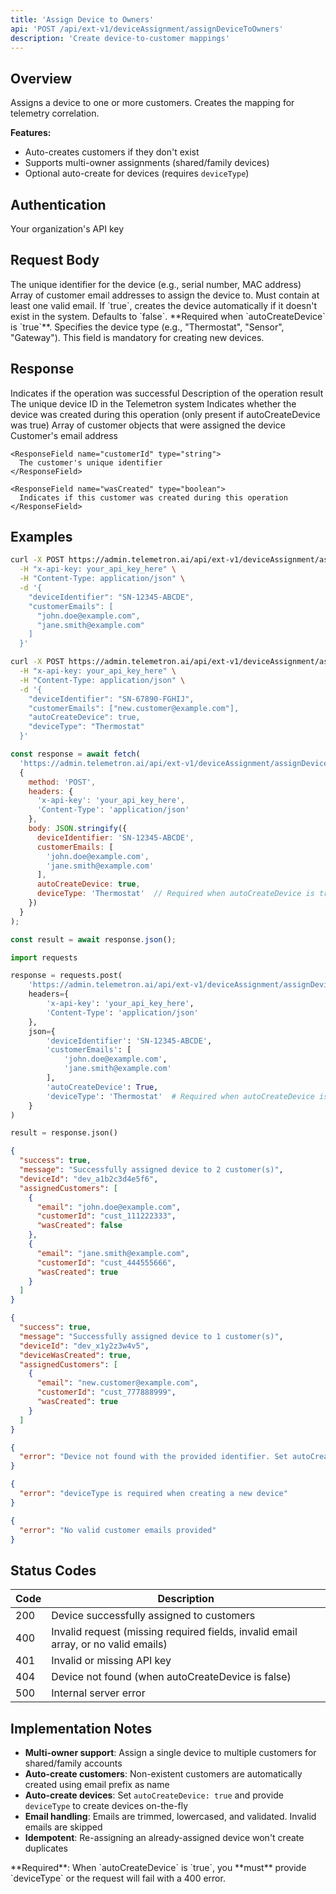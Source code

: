 ```yaml
---
title: 'Assign Device to Owners'
api: 'POST /api/ext-v1/deviceAssignment/assignDeviceToOwners'
description: 'Create device-to-customer mappings'
---
```


## Overview

Assigns a device to one or more customers. Creates the mapping for telemetry correlation.

**Features:**
- Auto-creates customers if they don't exist
- Supports multi-owner assignments (shared/family devices)
- Optional auto-create for devices (requires `deviceType`)

## Authentication

<ParamField header="x-api-key" type="string" required>
  Your organization's API key
</ParamField>

## Request Body

<ParamField body="deviceIdentifier" type="string" required>
  The unique identifier for the device (e.g., serial number, MAC address)
</ParamField>

<ParamField body="customerEmails" type="array" required>
  Array of customer email addresses to assign the device to. Must contain at least one valid email.
</ParamField>

<ParamField body="autoCreateDevice" type="boolean" default={false}>
  If `true`, creates the device automatically if it doesn't exist in the system. Defaults to `false`.
</ParamField>

<ParamField body="deviceType" type="string">
  **Required when `autoCreateDevice` is `true`**. Specifies the device type (e.g., "Thermostat", "Sensor", "Gateway"). This field is mandatory for creating new devices.
</ParamField>

## Response

<ResponseField name="success" type="boolean">
  Indicates if the operation was successful
</ResponseField>

<ResponseField name="message" type="string">
  Description of the operation result
</ResponseField>

<ResponseField name="deviceId" type="string">
  The unique device ID in the Telemetron system
</ResponseField>

<ResponseField name="deviceWasCreated" type="boolean">
  Indicates whether the device was created during this operation (only present if autoCreateDevice was true)
</ResponseField>

<ResponseField name="assignedCustomers" type="array">
  Array of customer objects that were assigned the device
  
  <Expandable title="Customer Object">
    <ResponseField name="email" type="string">
      Customer's email address
    </ResponseField>
    
    <ResponseField name="customerId" type="string">
      The customer's unique identifier
    </ResponseField>
    
    <ResponseField name="wasCreated" type="boolean">
      Indicates if this customer was created during this operation
    </ResponseField>
  </Expandable>
</ResponseField>

## Examples

<RequestExample>

```bash cURL - Assign to Existing Device
curl -X POST https://admin.telemetron.ai/api/ext-v1/deviceAssignment/assignDeviceToOwners \
  -H "x-api-key: your_api_key_here" \
  -H "Content-Type: application/json" \
  -d '{
    "deviceIdentifier": "SN-12345-ABCDE",
    "customerEmails": [
      "john.doe@example.com",
      "jane.smith@example.com"
    ]
  }'
```

```bash cURL - Auto-Create Device
curl -X POST https://admin.telemetron.ai/api/ext-v1/deviceAssignment/assignDeviceToOwners \
  -H "x-api-key: your_api_key_here" \
  -H "Content-Type: application/json" \
  -d '{
    "deviceIdentifier": "SN-67890-FGHIJ",
    "customerEmails": ["new.customer@example.com"],
    "autoCreateDevice": true,
    "deviceType": "Thermostat"
  }'
```

```javascript JavaScript
const response = await fetch(
  'https://admin.telemetron.ai/api/ext-v1/deviceAssignment/assignDeviceToOwners',
  {
    method: 'POST',
    headers: {
      'x-api-key': 'your_api_key_here',
      'Content-Type': 'application/json'
    },
    body: JSON.stringify({
      deviceIdentifier: 'SN-12345-ABCDE',
      customerEmails: [
        'john.doe@example.com',
        'jane.smith@example.com'
      ],
      autoCreateDevice: true,
      deviceType: 'Thermostat'  // Required when autoCreateDevice is true
    })
  }
);

const result = await response.json();
```

```python Python
import requests

response = requests.post(
    'https://admin.telemetron.ai/api/ext-v1/deviceAssignment/assignDeviceToOwners',
    headers={
        'x-api-key': 'your_api_key_here',
        'Content-Type': 'application/json'
    },
    json={
        'deviceIdentifier': 'SN-12345-ABCDE',
        'customerEmails': [
            'john.doe@example.com',
            'jane.smith@example.com'
        ],
        'autoCreateDevice': True,
        'deviceType': 'Thermostat'  # Required when autoCreateDevice is True
    }
)

result = response.json()
```

</RequestExample>

<ResponseExample>

```json Success
{
  "success": true,
  "message": "Successfully assigned device to 2 customer(s)",
  "deviceId": "dev_a1b2c3d4e5f6",
  "assignedCustomers": [
    {
      "email": "john.doe@example.com",
      "customerId": "cust_111222333",
      "wasCreated": false
    },
    {
      "email": "jane.smith@example.com",
      "customerId": "cust_444555666",
      "wasCreated": true
    }
  ]
}
```

```json Success - With Auto-Created Device
{
  "success": true,
  "message": "Successfully assigned device to 1 customer(s)",
  "deviceId": "dev_x1y2z3w4v5",
  "deviceWasCreated": true,
  "assignedCustomers": [
    {
      "email": "new.customer@example.com",
      "customerId": "cust_777888999",
      "wasCreated": true
    }
  ]
}
```

```json Error - Device Not Found
{
  "error": "Device not found with the provided identifier. Set autoCreateDevice to true to create it automatically."
}
```

```json Error - Missing Device Type
{
  "error": "deviceType is required when creating a new device"
}
```

```json Error - Invalid Emails
{
  "error": "No valid customer emails provided"
}
```

</ResponseExample>

## Status Codes

| Code | Description |
|------|-------------|
| 200 | Device successfully assigned to customers |
| 400 | Invalid request (missing required fields, invalid email array, or no valid emails) |
| 401 | Invalid or missing API key |
| 404 | Device not found (when autoCreateDevice is false) |
| 500 | Internal server error |

## Implementation Notes

- **Multi-owner support**: Assign a single device to multiple customers for shared/family accounts
- **Auto-create customers**: Non-existent customers are automatically created using email prefix as name
- **Auto-create devices**: Set `autoCreateDevice: true` and provide `deviceType` to create devices on-the-fly
- **Email handling**: Emails are trimmed, lowercased, and validated. Invalid emails are skipped
- **Idempotent**: Re-assigning an already-assigned device won't create duplicates

<Warning>
  **Required**: When `autoCreateDevice` is `true`, you **must** provide `deviceType` or the request will fail with a 400 error.
</Warning>

